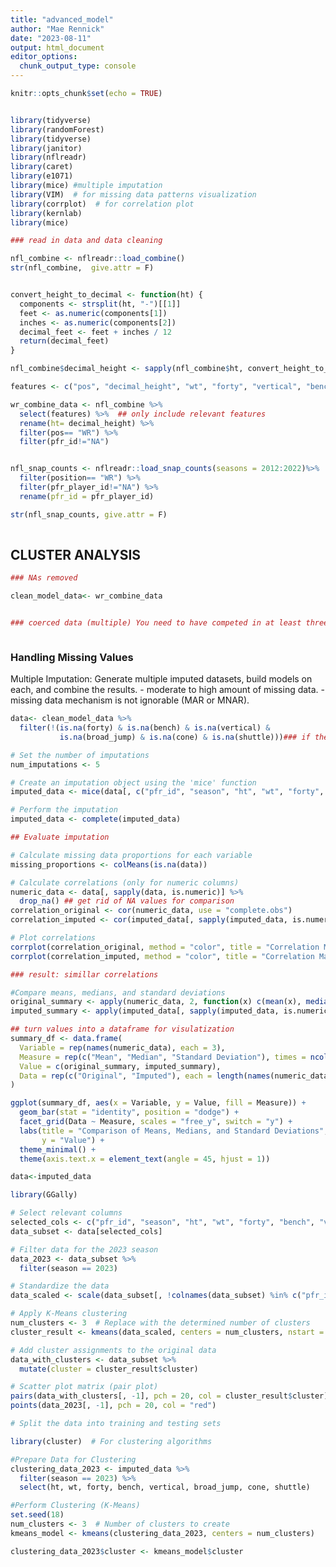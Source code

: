 ```yaml
---
title: "advanced_model"
author: "Mae Rennick"
date: "2023-08-11"
output: html_document
editor_options: 
  chunk_output_type: console
---
```


```r
knitr::opts_chunk$set(echo = TRUE)


library(tidyverse)
library(randomForest)
library(tidyverse)
library(janitor)
library(nflreadr)
library(caret)
library(e1071)
library(mice) #multiple imputation
library(VIM)  # for missing data patterns visualization
library(corrplot)  # for correlation plot
library(kernlab)
library(mice)


```

```r

### read in data and data cleaning 

nfl_combine <- nflreadr::load_combine()
str(nfl_combine,  give.attr = F)


convert_height_to_decimal <- function(ht) {
  components <- strsplit(ht, "-")[[1]]
  feet <- as.numeric(components[1])
  inches <- as.numeric(components[2])
  decimal_feet <- feet + inches / 12
  return(decimal_feet)
}

nfl_combine$decimal_height <- sapply(nfl_combine$ht, convert_height_to_decimal)

features <- c("pos", "decimal_height", "wt", "forty", "vertical", "bench", "broad_jump", "cone", "shuttle", "season", "pfr_id") ## relevant features for model training

wr_combine_data <- nfl_combine %>%
  select(features) %>%  ## only include relevant features
  rename(ht= decimal_height) %>% 
  filter(pos== "WR") %>% 
  filter(pfr_id!="NA")


nfl_snap_counts <- nflreadr::load_snap_counts(seasons = 2012:2022)%>% 
  filter(position== "WR") %>% 
  filter(pfr_player_id!="NA") %>% 
  rename(pfr_id = pfr_player_id)

str(nfl_snap_counts, give.attr = F)
  


```

## CLUSTER ANALYSIS 


```r

### NAs removed

clean_model_data<- wr_combine_data 


### coerced data (multiple) You need to have competed in at least three categories to contribute to the model (why?)



```


### Handling Missing Values

Multiple Imputation: Generate multiple imputed datasets, build models on each, and combine the results.
- moderate to high amount of missing data.
- missing data mechanism is not ignorable (MAR or MNAR).

```r


data<- clean_model_data %>% 
  filter(!(is.na(forty) & is.na(bench) & is.na(vertical) &
           is.na(broad_jump) & is.na(cone) & is.na(shuttle)))### if they are missing all values, do not include them in the model (can't predict performance solely based on height and weight)

# Set the number of imputations
num_imputations <- 5

# Create an imputation object using the 'mice' function
imputed_data <- mice(data[, c("pfr_id", "season", "ht", "wt", "forty", "bench", "vertical", "broad_jump", "cone", "shuttle")], m = num_imputations)

# Perform the imputation
imputed_data <- complete(imputed_data)

## Evaluate imputation 

# Calculate missing data proportions for each variable
missing_proportions <- colMeans(is.na(data))

# Calculate correlations (only for numeric columns)
numeric_data <- data[, sapply(data, is.numeric)] %>% 
  drop_na() ## get rid of NA values for comparison
correlation_original <- cor(numeric_data, use = "complete.obs")
correlation_imputed <- cor(imputed_data[, sapply(imputed_data, is.numeric)])

# Plot correlations
corrplot(correlation_original, method = "color", title = "Correlation Matrix (Original Data)")
corrplot(correlation_imputed, method = "color", title = "Correlation Matrix (Imputed Data)")

### result: simillar correlations

#Compare means, medians, and standard deviations
original_summary <- apply(numeric_data, 2, function(x) c(mean(x), median(x), sd(x)))
imputed_summary <- apply(imputed_data[, sapply(imputed_data, is.numeric)], 2, function(x) c(mean(x), median(x), sd(x)))

## turn values into a dataframe for visulatization
summary_df <- data.frame(
  Variable = rep(names(numeric_data), each = 3),
  Measure = rep(c("Mean", "Median", "Standard Deviation"), times = ncol(numeric_data)),
  Value = c(original_summary, imputed_summary),
  Data = rep(c("Original", "Imputed"), each = length(names(numeric_data)) * 3)
)

ggplot(summary_df, aes(x = Variable, y = Value, fill = Measure)) +
  geom_bar(stat = "identity", position = "dodge") +
  facet_grid(Data ~ Measure, scales = "free_y", switch = "y") +
  labs(title = "Comparison of Means, Medians, and Standard Deviations",
       y = "Value") +
  theme_minimal() +
  theme(axis.text.x = element_text(angle = 45, hjust = 1))

```




```r


data<-imputed_data

library(GGally)

# Select relevant columns
selected_cols <- c("pfr_id", "season", "ht", "wt", "forty", "bench", "vertical", "broad_jump", "cone", "shuttle")
data_subset <- data[selected_cols]

# Filter data for the 2023 season
data_2023 <- data_subset %>%
  filter(season == 2023)

# Standardize the data
data_scaled <- scale(data_subset[, !colnames(data_subset) %in% c("pfr_id", "season")])

# Apply K-Means clustering
num_clusters <- 3  # Replace with the determined number of clusters
cluster_result <- kmeans(data_scaled, centers = num_clusters, nstart = 25)

# Add cluster assignments to the original data
data_with_clusters <- data_subset %>%
  mutate(cluster = cluster_result$cluster)

# Scatter plot matrix (pair plot)
pairs(data_with_clusters[, -1], pch = 20, col = cluster_result$cluster)
points(data_2023[, -1], pch = 20, col = "red")


```


```r
# Split the data into training and testing sets

library(cluster)  # For clustering algorithms

#Prepare Data for Clustering
clustering_data_2023 <- imputed_data %>%
  filter(season == 2023) %>% 
  select(ht, wt, forty, bench, vertical, broad_jump, cone, shuttle)

#Perform Clustering (K-Means)
set.seed(18)
num_clusters <- 3  # Number of clusters to create
kmeans_model <- kmeans(clustering_data_2023, centers = num_clusters)

clustering_data_2023$cluster <- kmeans_model$cluster

```

